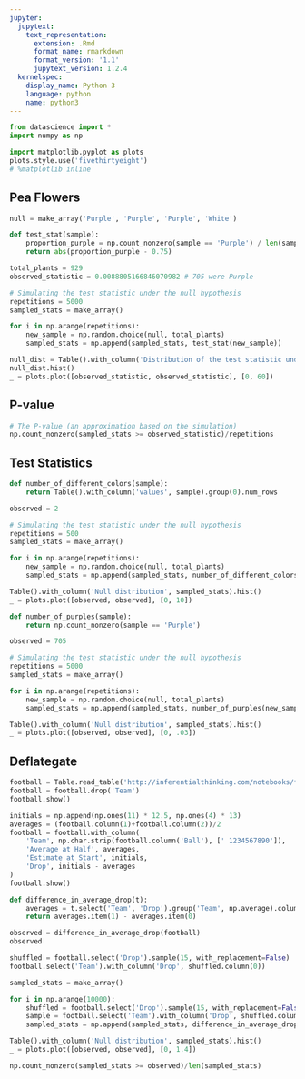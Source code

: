 ```yaml
---
jupyter:
  jupytext:
    text_representation:
      extension: .Rmd
      format_name: rmarkdown
      format_version: '1.1'
      jupytext_version: 1.2.4
  kernelspec:
    display_name: Python 3
    language: python
    name: python3
---
```


```python
from datascience import *
import numpy as np

import matplotlib.pyplot as plots
plots.style.use('fivethirtyeight')
# %matplotlib inline
```

<!-- #region {"deletable": true, "editable": true} -->
## Pea Flowers
<!-- #endregion -->

```python
null = make_array('Purple', 'Purple', 'Purple', 'White')

def test_stat(sample):
    proportion_purple = np.count_nonzero(sample == 'Purple') / len(sample)
    return abs(proportion_purple - 0.75)

total_plants = 929
observed_statistic = 0.0088805166846070982 # 705 were Purple
```

```python
# Simulating the test statistic under the null hypothesis
repetitions = 5000
sampled_stats = make_array()

for i in np.arange(repetitions):
    new_sample = np.random.choice(null, total_plants)
    sampled_stats = np.append(sampled_stats, test_stat(new_sample))
```

```python
null_dist = Table().with_column('Distribution of the test statistic under the null hypothesis', sampled_stats)
null_dist.hist()
_ = plots.plot([observed_statistic, observed_statistic], [0, 60])
```

<!-- #region {"deletable": true, "editable": true} -->
## P-value
<!-- #endregion -->

```python
# The P-value (an approximation based on the simulation)
np.count_nonzero(sampled_stats >= observed_statistic)/repetitions
```

<!-- #region {"deletable": true, "editable": true} -->
## Test Statistics
<!-- #endregion -->

```python
def number_of_different_colors(sample):
    return Table().with_column('values', sample).group(0).num_rows

observed = 2
```

```python
# Simulating the test statistic under the null hypothesis
repetitions = 500
sampled_stats = make_array()

for i in np.arange(repetitions):
    new_sample = np.random.choice(null, total_plants)
    sampled_stats = np.append(sampled_stats, number_of_different_colors(new_sample))
```

```python
Table().with_column('Null distribution', sampled_stats).hist()
_ = plots.plot([observed, observed], [0, 10])
```

```python
def number_of_purples(sample):
    return np.count_nonzero(sample == 'Purple')

observed = 705
```

```python
# Simulating the test statistic under the null hypothesis
repetitions = 5000
sampled_stats = make_array()

for i in np.arange(repetitions):
    new_sample = np.random.choice(null, total_plants)
    sampled_stats = np.append(sampled_stats, number_of_purples(new_sample))
```

```python
Table().with_column('Null distribution', sampled_stats).hist()
_ = plots.plot([observed, observed], [0, .03])
```

## Deflategate

```python
football = Table.read_table('http://inferentialthinking.com/notebooks/football.csv')
football = football.drop('Team')
football.show()
```

```python
initials = np.append(np.ones(11) * 12.5, np.ones(4) * 13)
averages = (football.column(1)+football.column(2))/2
football = football.with_column(
    'Team', np.char.strip(football.column('Ball'), [' 1234567890']),
    'Average at Half', averages,
    'Estimate at Start', initials,
    'Drop', initials - averages
)
football.show()
```

```python
def difference_in_average_drop(t):
    averages = t.select('Team', 'Drop').group('Team', np.average).column(1)
    return averages.item(1) - averages.item(0)

observed = difference_in_average_drop(football)
observed
```

```python
shuffled = football.select('Drop').sample(15, with_replacement=False)
football.select('Team').with_column('Drop', shuffled.column(0))
```

```python
sampled_stats = make_array()

for i in np.arange(10000):
    shuffled = football.select('Drop').sample(15, with_replacement=False)
    sample = football.select('Team').with_column('Drop', shuffled.column(0))    
    sampled_stats = np.append(sampled_stats, difference_in_average_drop(sample))
```

```python
Table().with_column('Null distribution', sampled_stats).hist()
_ = plots.plot([observed, observed], [0, 1.4])
```

```python
np.count_nonzero(sampled_stats >= observed)/len(sampled_stats)
```
